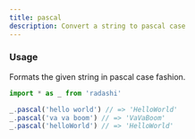 ```yaml
---
title: pascal
description: Convert a string to pascal case
---
```


### Usage

Formats the given string in pascal case fashion.

```ts
import * as _ from 'radashi'

_.pascal('hello world') // => 'HelloWorld'
_.pascal('va va boom') // => 'VaVaBoom'
_.pascal('helloWorld') // => 'HelloWorld'
```
